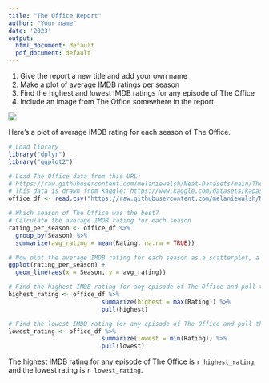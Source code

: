 ---
title: "The Office Report"
author: "Your name"
date: '2023'
output:
  html_document: default
  pdf_document: default
---

1. Give the report a new title and add your own name
2. Make a plot of average IMDB ratings per season
3. Find the highest and lowest IMDB ratings for any episode of The Office
4. Include an image from The Office somewhere in the report

![](https://static.onecms.io/wp-content/uploads/sites/6/2018/05/gettyimages-141187266-2000.jpg)

Here's a plot of average IMDB rating for each season of The Office.
```{r echo=FALSE, warning=FALSE, message=FALSE}
# Load library
library("dplyr")
library("ggplot2")

# Load The Office data from this URL:
# https://raw.githubusercontent.com/melaniewalsh/Neat-Datasets/main/TheOfficeIMDBPerEpisode.csv
# This data is drawn from Kaggle: https://www.kaggle.com/datasets/kapastor/the-office-imdb-ratings-per-episode
office_df <- read.csv("https://raw.githubusercontent.com/melaniewalsh/Neat-Datasets/main/TheOfficeIMDBPerEpisode.csv", stringsAsFactors = FALSE)

# Which season of The Office was the best?
# Calculate the average IMDB rating for each season
rating_per_season <- office_df %>%
  group_by(Season) %>%
  summarize(avg_rating = mean(Rating, na.rm = TRUE))

# Now plot the average IMDB rating for each season as a scatterplot, a line plot, or both
ggplot(rating_per_season) +
  geom_line(aes(x = Season, y = avg_rating))
```

```{r, echo=FALSE}
# Find the highest IMDB rating for any episode of The Office and pull the value
highest_rating <- office_df %>%
                          summarize(highest = max(Rating)) %>% 
                          pull(highest)

# Find the lowest IMDB rating for any episode of The Office and pull the value
lowest_rating <- office_df %>%
                          summarize(lowest = min(Rating)) %>% 
                          pull(lowest)
```

The highest IMDB rating for any episode of The Office is `r highest_rating`, and the lowest rating is `r lowest_rating`.